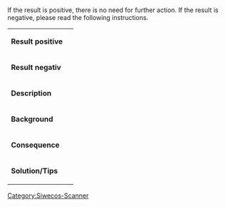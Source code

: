
=== {{:{{PAGENAME}}/Headline}} ===

If the result is positive, there is no need for further action. If the result is negative, please read the following instructions.

{| class="wikitable"
|'''Result positive'''|| {{:{{PAGENAME}}/Positive}}
|-
|'''Result negativ'''|| {{:{{PAGENAME}}/Negative}}
|-
|'''Description'''||  {{:{{PAGENAME}}/Description}}
|-
|'''Background'''||  {{:{{PAGENAME}}/Background}}
|-
|'''Consequence'''||  {{:{{PAGENAME}}/Consequence}}
|-
|'''Solution/Tips'''||  {{:{{PAGENAME}}/Solution_Tips}}
|}


[[Category:Siwecos-Scanner]]
{{:{{PAGENAME}}/Category}}

